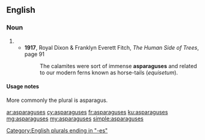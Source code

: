 ==English==

===Noun===
{{head|en|noun plural form}}

# {{plural of|asparagus|lang=en}}
#* '''1917''', Royal Dixon & Franklyn Everett Fitch, ''The Human Side of Trees'', page 91
#*: The calamites were sort of immense '''asparaguses''' and related to our modern ferns known as horse-tails (''equisetum'').

====Usage notes====
More commonly the plural is asparagus.

[[Category:English plurals ending in "-es"]]

[[ar:asparaguses]]
[[cy:asparaguses]]
[[fr:asparaguses]]
[[ku:asparaguses]]
[[mg:asparaguses]]
[[my:asparaguses]]
[[simple:asparaguses]]